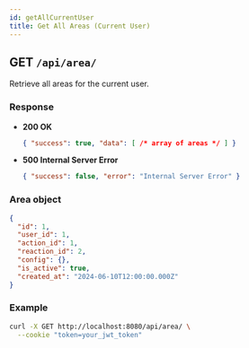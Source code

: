 ```yaml
---
id: getAllCurrentUser
title: Get All Areas (Current User)
---
```


## GET `/api/area/`

Retrieve all areas for the current user.

### Response
- **200 OK**
  ```json
  { "success": true, "data": [ /* array of areas */ ] }
  ```
- **500 Internal Server Error**
  ```json
  { "success": false, "error": "Internal Server Error" }
  ```

### Area object

```json
{
  "id": 1,
  "user_id": 1,
  "action_id": 1,
  "reaction_id": 2,
  "config": {},
  "is_active": true,
  "created_at": "2024-06-10T12:00:00.000Z"
}
```

### Example
```bash
curl -X GET http://localhost:8080/api/area/ \
  --cookie "token=your_jwt_token"
```
